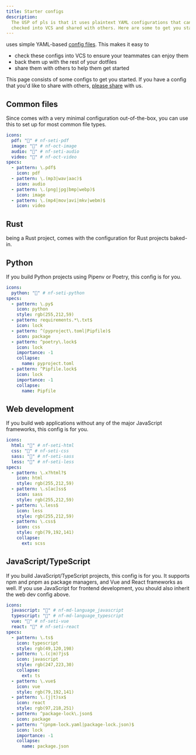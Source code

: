 ```yaml
---
title: Starter configs
description:
  The USP of pls is that it uses plaintext YAML configurations that can be
  checked into VCS and shared with others. Here are some to get you started.
---
```


<Pls /> uses simple YAML-based [config files](/reference/conf/). This makes it
easy to

- check these configs into VCS to ensure your teammates can enjoy them
- back them up with the rest of your dotfiles
- share them with others to help them get started

This page consists of some configs to get you started. If you have a config that
you'd like to share with others, [please share](/guides/contribute/) with us.

## Common files

Since <Pls /> comes with a very minimal configuration out-of-the-box, you can
use this to set up <Pls /> for most common file types.

```yaml
icons:
  pdf: "" # nf-seti-pdf
  image: "" # nf-oct-image
  audio: "" # nf-seti-audio
  video: "" # nf-oct-video
specs:
  - pattern: \.pdf$
    icon: pdf
  - pattern: \.(mp3|wav|aac)$
    icon: audio
  - pattern: \.(png|jpg|bmp|webp)$
    icon: image
  - pattern: \.(mp4|mov|avi|mkv|webm)$
    icon: video
```

## Rust

<Pls /> being a Rust project, comes with the configuration for Rust projects
baked-in.

## Python

If you build Python projects using Pipenv or Poetry, this config is for you.

```yaml
icons:
  python: "" # nf-seti-python
specs:
  - pattern: \.py$
    icon: python
    style: rgb(255,212,59)
  - pattern: requirements.*\.txt$
    icon: lock
  - pattern: ^(pyproject\.toml|Pipfile)$
    icon: package
  - pattern: ^poetry\.lock$
    icon: lock
    importance: -1
    collapse:
      name: pyproject.toml
  - pattern: ^Pipfile.lock$
    icon: lock
    importance: -1
    collapse:
      name: Pipfile
```

## Web development

If you build web applications without any of the major JavaScript frameworks,
this config is for you.

```yaml
icons:
  html: "" # nf-seti-html
  css: "" # nf-seti-css
  sass: "" # nf-seti-sass
  less: "" # nf-seti-less
specs:
  - pattern: \.x?html?$
    icon: html
    style: rgb(255,212,59)
  - pattern: \.s[ac]ss$
    icon: sass
    style: rgb(255,212,59)
  - pattern: \.less$
    icon: less
    style: rgb(255,212,59)
  - pattern: \.css$
    icon: css
    style: rgb(79,192,141)
    collapse:
      ext: scss
```

## JavaScript/TypeScript

If you build JavaScript/TypeScript projects, this config is for you. It supports
npm and pnpm as package managers, and Vue and React frameworks as well. If you
use JavaScript for frontend development, you should also inherit the web dev
config above.

```yaml
icons:
  javascript: "󰌞" # nf-md-language_javascript
  typescript: "󰛦" # nf-md-language_typescript
  vue: "" # nf-seti-vue
  react: "" # nf-seti-react
specs:
  - pattern: \.ts$
    icon: typescript
    style: rgb(49,120,198)
  - pattern: \.(c|m)?js$
    icon: javascript
    style: rgb(247,223,30)
    collapse:
      ext: ts
  - pattern: \.vue$
    icon: vue
    style: rgb(79,192,141)
  - pattern: \.(j|t)sx$
    icon: react
    style: rgb(97,218,251)
  - pattern: ^package-lock\.json$
    icon: package
  - pattern: ^(pnpm-lock.yaml|package-lock.json)$
    icon: lock
    importance: -1
    collapse:
      name: package.json
```
